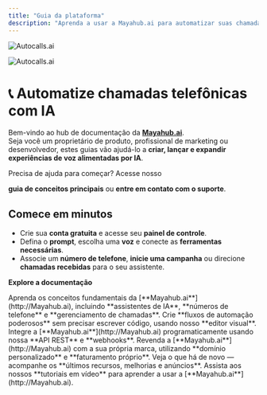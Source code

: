 ```yaml
---
title: "Guia da plataforma"
description: "Aprenda a usar a Mayahub.ai para automatizar suas chamadas telefônicas com inteligência artificial. "
---
```


<img
  className="block dark:hidden"
  src="https://autocalls.ai/ogimage-en.jpg"
  alt="Autocalls.ai"
/>

<img
  className="hidden dark:block"
  src="https://autocalls.ai/ogimage-en.jpg"
  alt="Autocalls.ai"
/>

# 📞 Automatize chamadas telefônicas com IA

Bem-vindo ao hub de documentação da [**Mayahub.ai**](http://Mayahub.ai).\
Seja você um proprietário de produto, profissional de marketing ou desenvolvedor, estes guias vão ajudá-lo a **criar, lançar e expandir experiências de voz alimentadas por IA**.

<Note>
  Precisa de ajuda para começar? Acesse nosso

  **guia de conceitos principais** ou **entre em contato com o suporte**.
</Note>

## Comece em minutos

- Crie sua **conta gratuita** e acesse seu **painel de controle**.
- Defina o **prompt**, escolha uma **voz** e conecte as **ferramentas necessárias**.
- Associe um **número de telefone**, **inicie uma campanha** ou direcione **chamadas recebidas** para o seu assistente.

**Explore a documentação**

<CardGroup cols={3}>
  <Card title="Guia da Plataforma" icon="book" color="#06df4b" href="/platform-guide/overview">
    Aprenda os conceitos fundamentais da [**Mayahub.ai**](http://Mayahub.ai), incluindo **assistentes de IA**, **números de telefone** e **gerenciamento de chamadas**.
  </Card>
  <Card title="Automação sem Código" icon="wand-magic-sparkles" color="pink" href="/automation-platform/introduction">
    Crie **fluxos de automação poderosos** sem precisar escrever código, usando nosso **editor visual**.
  </Card>
  <Card title="Referências de API" icon="code" color="blue" href="/api-reference/introduction">
    Integre a [**Mayahub.ai**](http://Mayahub.ai) programaticamente usando nossa **API REST** e **webhooks**.
  </Card>
  <Card title="Programa White Label" icon="tag" color="red" href="/white-label/overview">
    Revenda a [**Mayahub.ai**](http://Mayahub.ai) com a sua própria marca, utilizando **domínio personalizado** e **faturamento próprio**.
  </Card>
  <Card title="Atualizações do Produto" icon="scroll" color="#ffbb00" href="/releases/">
    Veja o que há de novo — acompanhe os **últimos recursos, melhorias e anúncios**.
  </Card>
  <Card title="Tutoriais em Video" icon="video" color="red" href="/automation-platform/tutorials/">
    Assista aos nossos **tutoriais em vídeo** para aprender a usar a [**Mayahub.ai**](http://Mayahub.ai).
  </Card>
</CardGroup>